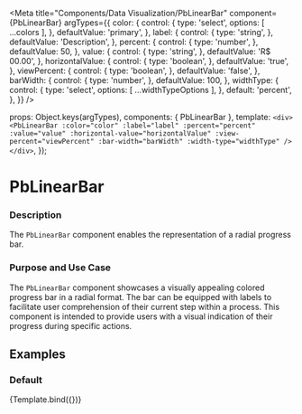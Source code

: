 
<Meta
  title="Components/Data Visualization/PbLinearBar"
  component={PbLinearBar}
  argTypes={{
      color: {
        control: {
          type: 'select',
          options: [ ...colors ],
        },
        defaultValue: 'primary',
      },
      label: {
        control: {
          type: 'string',
        },
        defaultValue: 'Description',
      },
      percent: {
        control: {
          type: 'number',
        },
        defaultValue: 50,
      },
      value: {
        control: {
          type: 'string',
        },
        defaultValue: 'R$ 00.00',
      },
      horizontalValue: {
        control: {
          type: 'boolean',
        },
        defaultValue: 'true',
      },
      viewPercent: {
        control: {
          type: 'boolean',
        },
        defaultValue: 'false',
      },
      barWidth: {
        control: {
          type: 'number',
        },
        defaultValue: 100,
      },
      widthType: {
       control: {
          type: 'select',
          options: [ ...widthTypeOptions ],
        },
        default: 'percent',
      },
  }}
/>

  props: Object.keys(argTypes),
  components: { PbLinearBar },
  template: `
    <div>
      <PbLinearBar
        :color="color"
        :label="label"
        :percent="percent"
        :value="value"
        :horizontal-value="horizontalValue"
        :view-percent="viewPercent"
        :bar-width="barWidth"
        :width-type="widthType"
      />
    </div>
  `,
});

# **PbLinearBar**

### Description

The `PbLinearBar` component enables the representation of a radial progress bar.

### Purpose and Use Case

The `PbLinearBar` component showcases a visually appealing colored progress bar in a radial format.
The bar can be equipped with labels to facilitate user comprehension of their current step within a process.
This component is intended to provide users with a visual indication of their progress during specific actions.


## Examples

### Default

<Canvas>
  <Story name="Default">
    {Template.bind({})}
  </Story>
</Canvas>

